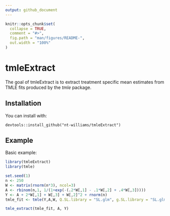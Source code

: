 ```yaml
---
output: github_document
---
```


<!-- README.md is generated from README.Rmd. Please edit that file -->

```r
knitr::opts_chunk$set(
  collapse = TRUE,
  comment = "#>",
  fig.path = "man/figures/README-",
  out.width = "100%"
)
```

# tmleExtract

The goal of tmleExtract is to extract treatment specific mean estimates from TMLE fits produced by the *tmle* package. 

## Installation

You can install with:

`devtools::install_github("nt-williams/tmleExtract")`

## Example

Basic example: 

```r
library(tmleExtract)
library(tmle)

set.seed(1)
n <- 250
W <- matrix(rnorm(n*3), ncol=3)
A <- rbinom(n,1, 1/(1+exp(-(.2*W[,1] - .1*W[,2] + .4*W[,3]))))
Y <- A + 2*W[,1] + W[,3] + W[,2]^2 + rnorm(n)
tmle_fit <- tmle(Y,A,W, Q.SL.library = "SL.glm", g.SL.library = "SL.glm")

tmle_extract(tmle_fit, A, Y)
```

